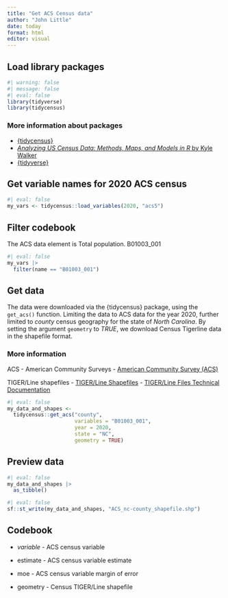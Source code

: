 ```yaml
---
title: "Get ACS Census data"
author: "John Little"
date: today
format: html
editor: visual
---
```


## Load library packages

```r
#| warning: false
#| message: false
#| eval: false
library(tidyverse)
library(tidycensus)
```

### More information about packages

-   [{tidycensus}](https://walker-data.com/tidycensus/index.html)
-   [*Analyzing US Census Data: Methods, Maps, and Models in R* by Kyle Walker](https://walker-data.com/census-r)
-   [{tidyverse}](https://tidyverse.org)

## Get variable names for 2020 ACS census

```r
#| eval: false
my_vars <- tidycensus::load_variables(2020, "acs5")
```

## Filter codebook

The ACS data element is Total population. B01003_001

```r
#| eval: false
my_vars |> 
  filter(name == "B01003_001")
```

## Get data

The data were downloaded via the {tidycensus} package, using the `get_acs()` function. Limiting the data to ACS data for the year 2020, further limited to *county* census geography for the state of *North Carolina*. By setting the argument `geometry` to *TRUE*, we download Census Tigerline data in the shapefile format.

### More information

ACS - American Community Surveys - [American Community Survey (ACS)](https://www.census.gov/programs-surveys/acs/)

TIGER/Line shapefiles - [TIGER/Line Shapefiles](https://www.census.gov/geographies/mapping-files/time-series/geo/tiger-line-file.html) - [TIGER/Line Files Technical Documentation](https://www.census.gov/programs-surveys/geography/technical-documentation/complete-technical-documentation/tiger-geo-line.html)

```r
#| eval: false
my_data_and_shapes <- 
  tidycensus::get_acs("county", 
                      variables = "B01003_001",
                      year = 2020,
                      state = "NC", 
                      geometry = TRUE)
```

## Preview data

```r
#| eval: false
my_data_and_shapes |> 
  as_tibble() 
```

```r
#| eval: false
sf::st_write(my_data_and_shapes, "ACS_nc-county_shapefile.shp")
```

## Codebook

-   *variable* - ACS census variable

-   estimate - ACS census variable estimate

-   moe - ACS census variable margin of error

-   geometry - Census TIGER/Line shapefile

